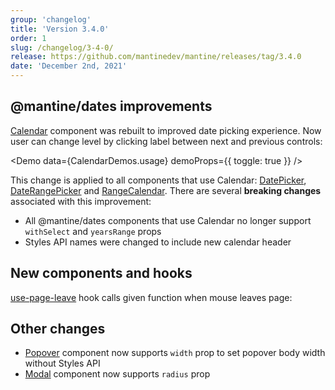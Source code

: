 ```yaml
---
group: 'changelog'
title: 'Version 3.4.0'
order: 1
slug: /changelog/3-4-0/
release: https://github.com/mantinedev/mantine/releases/tag/3.4.0
date: 'December 2nd, 2021'
---
```



## @mantine/dates improvements

[Calendar](https://mantine.dev/dates/calendar/) component was rebuilt to improved date picking experience.
Now user can change level by clicking label between next and previous controls:

<Demo data={CalendarDemos.usage} demoProps={{ toggle: true }} />

This change is applied to all components that use Calendar: [DatePicker](https://mantine.dev/dates/date-picker/), [DateRangePicker](https://mantine.dev/dates/date-range-picker/) and [RangeCalendar](https://mantine.dev/dates/range-calendar/).
There are several **breaking changes** associated with this improvement:

- All @mantine/dates components that use Calendar no longer support `withSelect` and `yearsRange` props
- Styles API names were changed to include new calendar header

## New components and hooks

[use-page-leave](https://mantine.dev/hooks/use-page-leave/) hook calls given function when mouse leaves page:

<Demo data={usePageLeaveDemo} />

## Other changes

- [Popover](https://mantine.dev/core/popover/) component now supports `width` prop to set popover body width without Styles API
- [Modal](https://mantine.dev/core/modal/) component now supports `radius` prop
